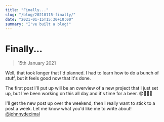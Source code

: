 ```yaml
---
title: "Finally..."
slug: "/blog/20210115-finally/"
date: "2021-01-15T15:30+10:00"
summary: "I've built a blog!"
---
```


# Finally...

> 15th January 2021

Well, that took longer that I'd planned. I had to learn how to do a bunch of stuff, but it feels good now that it's done.

The first post I'll put up will be an overview of a new project that I just set up, but I've been working on this all day and it's time for a beer. 😎🍺🇦🇺

I'll get the new post up over the weekend, then I really want to stick to a post a week. Let me know what you'd like me to write about! [@johnnydecimal](https://twitter.com/johnnydecimal)
